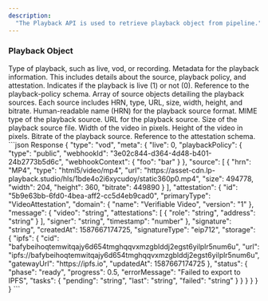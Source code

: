 ```yaml
---
description:
  "The Playback API is used to retrieve playback object from pipeline."
---
```


### Playback Object

<ResponseField name="type" type="string">
  Type of playback, such as live, vod, or recording.
</ResponseField>
<ResponseField name="meta" type="object">
  Metadata for the playback information. This includes details about the source,
  playback policy, and attestation.
  <ResponseMetaField name="live" type="number">
    Indicates if the playback is live (1) or not (0).
  </ResponseMetaField>
  <ResponseMetaField name="playbackPolicy" type="object">
    Reference to the playback-policy schema.
  </ResponseMetaField>
  <ResponseMetaField name="source" type="array">
    Array of source objects detailing the playback sources. Each source includes
    HRN, type, URL, size, width, height, and bitrate.
    <ResponseSourceField name="hrn" type="string">
      Human-readable name (HRN) for the playback source format.
    </ResponseSourceField>
    <ResponseSourceField name="type" type="string">
      MIME type of the playback source.
    </ResponseSourceField>
    <ResponseSourceField name="url" type="string">
      URL for the playback source.
    </ResponseSourceField>
    <ResponseSourceField name="size" type="number">
      Size of the playback source file.
    </ResponseSourceField>
    <ResponseSourceField name="width" type="number">
      Width of the video in pixels.
    </ResponseSourceField>
    <ResponseSourceField name="height" type="number">
      Height of the video in pixels.
    </ResponseSourceField>
    <ResponseSourceField name="bitrate" type="number">
      Bitrate of the playback source.
    </ResponseSourceField>
  </ResponseMetaField>
  <ResponseMetaField name="attestation" type="object">
    Reference to the attestation schema.
  </ResponseMetaField>
</ResponseField>

<ResponseExample>
```json Response
{
  "type": "vod",
  "meta": {
    "live": 0,
    "playbackPolicy": {
      "type": "public",
      "webhookId": "3e02c844-d364-4d48-b401-24b2773b5d6c",
      "webhookContext": {
        "foo": "bar"
      }
    },
    "source": [
      {
        "hrn": "MP4",
        "type": "html5/video/mp4",
        "url": "https://asset-cdn.lp-playback.studio/hls/1bde4o2i6xycudoy/static360p0.mp4",
        "size": 494778,
        "width": 204,
        "height": 360,
        "bitrate": 449890
      }
    ],
    "attestation": {
      "id": "5b9e63bb-6fd0-4bea-aff2-cc5d4eb9cad0",
      "primaryType": "VideoAttestation",
      "domain": {
        "name": "Verifiable Video",
        "version": "1"
      },
      "message": {
        "video": "string",
        "attestations": [
          {
            "role": "string",
            "address": "string"
          }
        ],
        "signer": "string",
        "timestamp": "number"
      },
      "signature": "string",
      "createdAt": 1587667174725,
      "signatureType": "eip712",
      "storage": {
        "ipfs": {
          "cid": "bafybeihoqtemwitqajy6d654tmghqqvxmzgblddj2egst6yilplr5num6u",
          "url": "ipfs://bafybeihoqtemwitqajy6d654tmghqqvxmzgblddj2egst6yilplr5num6u",
          "gatewayUrl": "https://ipfs.io",
          "updatedAt": 1587667174725
        },
        "status": {
          "phase": "ready",
          "progress": 0.5,
          "errorMessage": "Failed to export to IPFS",
          "tasks": {
            "pending": "string",
            "last": "string",
            "failed": "string"
          }
        }
      }
    }
  }
}
```

</ResponseExample>
